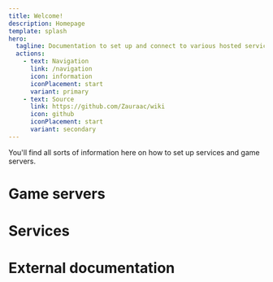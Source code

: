 ```yaml
---
title: Welcome!
description: Homepage 
template: splash 
hero:
  tagline: Documentation to set up and connect to various hosted services. 
  actions:
    - text: Navigation
      link: /navigation
      icon: information
      iconPlacement: start
      variant: primary
    - text: Source
      link: https://github.com/Zauraac/wiki
      icon: github
      iconPlacement: start
      variant: secondary
---
```


You'll find all sorts of information here on how to set up services and game servers. 

# Game servers
<CardGrid>
    <LinkCard title="Minecraft" href="/games/minecraft/getting-started" />
    <LinkCard title="Stardew Valley" href="/games/stardew/getting-started" />
</CardGrid>

# Services
<CardGrid>
    <LinkCard title="VPN" href="/services/vpn" />
    <LinkCard title="3D Printing" href="/services/3dprinting" />
    <LinkCard title="Wiki" href="/services/wiki" />
</CardGrid>

# External documentation
<CardGrid>
    <LinkCard title="Astro documentation" href="https://docs.astro.build./en/getting-started/"
    />
    <LinkCard title="Starlight documentation" href="https://starlight.astro.build/"
    />
</CardGrid>
